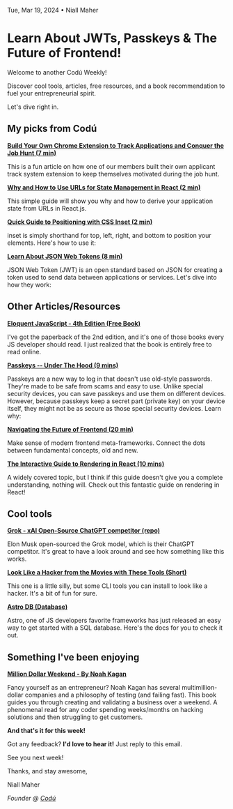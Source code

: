 Tue, Mar 19, 2024 • Niall Maher

# Learn About JWTs, Passkeys & The Future of Frontend!

Welcome to another Codú Weekly!

Discover cool tools, articles, free resources, and a book recommendation to fuel your entrepreneurial spirit.

Let's dive right in.

## My picks from Codú

[**Build Your Own Chrome Extension to Track Applications and Conquer the Job Hunt (7 min)**](https://www.codu.co/articles/build-your-own-chrome-extension-to-track-applications-and-conquer-the-job-hunt-mwf5sqpe)

This is a fun article on how one of our members built their own applicant track system extension to keep themselves motivated during the job hunt.

[**Why and How to Use URLs for State Management in React (2 min)**](https://www.codu.co/articles/why-and-how-to-use-urls-for-state-management-in-react-5xh40cpx)

This simple guide will show you why and how to derive your application state from URLs in React.js.

[**Quick Guide to Positioning with CSS Inset (2 min)**](https://www.codu.co/articles/quick-guide-to-positioning-with-css-inset-wcn1f9vm)

inset is simply shorthand for top, left, right, and bottom to position your elements. Here's how to use it:

[**Learn About JSON Web Tokens (8 min)**](https://www.codu.co/articles/json-web-token-jwt-wslw2gdr)

JSON Web Token (JWT) is an open standard based on JSON for creating a token used to send data between applications or services. Let's dive into how they work:

## Other Articles/Resources

[**Eloquent JavaScript - 4th Edition (Free Book)**](https://eloquentjavascript.net/)

I've got the paperback of the 2nd edition, and it's one of those books every JS developer should read. I just realized that the book is entirely free to read online.

[**Passkeys -- Under The Hood (9 mins)**](https://research.kudelskisecurity.com/2024/03/14/passkeys-under-the-hood/)

Passkeys are a new way to log in that doesn't use old-style passwords. They're made to be safe from scams and easy to use. Unlike special security devices, you can save passkeys and use them on different devices. However, because passkeys keep a secret part (private key) on your device itself, they might not be as secure as those special security devices. Learn why:

**[Navigating the Future of Frontend (20 min)](https://frontendmastery.com/posts/navigating-the-future-of-frontend/)**

Make sense of modern frontend meta-frameworks. Connect the dots between fundamental concepts, old and new.

[**The Interactive Guide to Rendering in React (10 mins)**](https://ui.dev/why-react-renders)

A widely covered topic, but I think if this guide doesn't give you a complete understanding, nothing will. Check out this fantastic guide on rendering in React!

## Cool tools

[**Grok - xAI Open-Source ChatGPT competitor (repo)**](https://github.com/xai-org/grok-1)

Elon Musk open-sourced the Grok model, which is their ChatGPT competitor. It's great to have a look around and see how something like this works.

[**Look Like a Hacker from the Movies with These Tools (Short)**](https://www.youtube.com/shorts/V57cw023LVc)

This one is a little silly, but some CLI tools you can install to look like a hacker. It's a bit of fun for sure.

[**Astro DB (Database)**](https://docs.astro.build/en/guides/astro-db/)

Astro, one of JS developers favorite frameworks has just released an easy way to get started with a SQL database. Here's the docs for you to check it out.

## Something I've been enjoying

[**Million Dollar Weekend - By Noah Kagan**](https://amzn.to/3Vk8d5l)

Fancy yourself as an entrepreneur? Noah Kagan has several multimillion-dollar companies and a philosophy of testing (and failing fast). This book guides you through creating and validating a business over a weekend. A phenomenal read for any coder spending weeks/months on hacking solutions and then struggling to get customers.

**And that's it for this week!**

Got any feedback? **I'd love to hear it!** Just reply to this email.

See you next week!

Thanks, and stay awesome,

Niall Maher

_Founder @ [Codú](https://www.codu.co/?ref=newsletter)_
